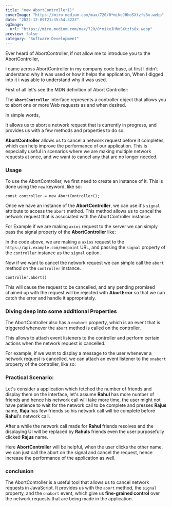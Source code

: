 ```yaml
---
title: "new AbortController()"
coverImage: "https://miro.medium.com/max/720/0*mikeJHhoSXtzfs8x.webp"
date: "2022-12-09T21:35:54.322Z"
ogImage:
  url: "https://miro.medium.com/max/720/0*mikeJHhoSXtzfs8x.webp"
preview: false
category: "Software Development"
---
```


Ever heard of AbortController, if not allow me to introduce you to the AbortController,

I came across AbortController in my company code base, at first I didn't understand why it was used or how it helps the application,
When I digged into it i was able to understand why it was used.

First of all let's see the MDN definition of Abort Controller:

The **`AbortController`** interface represents a controller object that allows you to abort one or more Web requests as and when desired.

In simple words,

It allows us to abort a network request that is currently in progress, and provides us with a few methods and properties to do so.

**AbortController** allows us to cancel a network request before it completes, which can help improve the performance of our application. This is especially useful in scenarios where we are making multiple network requests at once, and we want to cancel any that are no longer needed.

### Usage

To use the AbortController, we first need to create an instance of it. This is done using the `new` keyword, like so:

`const controller = new AbortController();`

Once we have an instance of the **AbortController**, we can use it's `signal` attribute to access the `abort` method. This method allows us to cancel the network request that is associated with the AbortController instance.

For Example if we are making `axios` request to the server we can simply pass the signal property of the **AbortController** like:

<script src="https://gist.github.com/Prajwalprakash3722/db45e29a0008cc9557ab0949a2a7ebee.js"></script>

In the code above, we are making a `axios` request to the `https://api.example.com/endpoint` URL, and passing the `signal` property of the `controller` instance as the `signal` option.

Now if we want to cancel the network request we can simple call the `abort` method on the `controller` instance.

`controller.abort()`

This will cause the request to be cancelled, and any pending promised chained up with the request will be rejected with **AbortError** so that we can catch the error and handle it appropriately.

### Diving deep into some additional Properties

The AbortController also has a `onabort` property, which is an event that is triggered whenever the `abort` method is called on the controller.

This allows to attach event listeners to the controller and perform certain actions when the network request is cancelled.

For example, if we want to display a message to the user whenever a network request is cancelled, we can attach an event listener to the `onabort` property of the controller, like so:

<script src="https://gist.github.com/Prajwalprakash3722/42d127fd5d10680b0703e123709b9f9f.js"></script>

### Practical Scenario:

Let's consider a application which fetched the number of friends and display them on the interface, let's assume **Rahul** has more number of friends and hence his network call will take more time, the user might not have patience to wait for the network call to be complete and presses **Rajus** name, **Raju** has few friends so his network call will be complete before **Rahul**'s network call.

After a while the network call made for **Rahul** friends resolves and the displaying UI will be replaced by **Rahuls** friends even the user purposefully clicked **Rajus** name.

Here **AbortController** will be helpful, when the user clicks the other name, we can just call the abort on the signal and cancel the request, hence increase the performance of the application as well.

### conclusion

The AbortController is a useful tool that allows us to cancel network requests in JavaScript. It provides us with the `abort` method, the `signal` property, and the `onabort` event, which give us **fine-grained control** over the network requests that are being made in the application.
